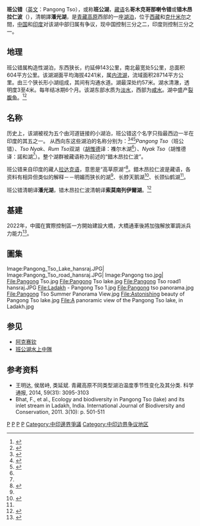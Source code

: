 {{Infobox_lake
 |湖泊名稱 = 班公错<br>(班公湖)
 |湖泊照片 =Pangong_lake.jpg
 |湖泊照片標題 =
 |測深圖 =
 |測深圖標題 =
 |湖泊所在地 ={{CHN}}[[西藏自治区|西藏自治区]][[阿里地区|阿里地区]][[日土县|日土县]]<br />{{IND}}[[拉達克|拉達克中央直轄區]][[列城县|列城县]]
 |座標 = {{coord|33|44|53.0|N|79|1|14.5|E|type:waterbody|display=inline,title}}
 |湖泊類別 =双季对流混合型湖泊（东部）<br/>冷单次混合型湖泊（西部）
 |流入 =
 |流出 =
 |集水區面積 =
 |集水區國家 =中国、印度
 |湖泊長度 =134km
 |湖泊闊度 =5km
 |湖泊面積 =600~700km²
 |平均深度 =
 |最深深度 =
 |水體體積 =
 |湖水停留時間 =
 |湖岸線長度 =
 |海拔高度 =4250m
 |湖中島嶼 =
 |湖邊城鎮 =
 | pushpin_map = China Tibet Ngari
}}
'''班公错'''（[[英文|英文]]：Pangong Tso），或称'''班公湖'''，[[藏语|藏语]]名'''哥木克哥那喇令错'''或'''错木昂拉仁波'''（{{bo|z=མཚོ་མོ་ངང་ལྷ་རིང་པོ།|w=mtsho mo ngang lha ring po|t=Tsomo Nganglha Ringpo}}），清朝譯'''潘光湖'''，是[[青藏高原|青藏高原]]西部的一座[[湖泊|湖泊]]，位于[[西藏自治区|西藏]]和[[克什米尔|克什米尔]]之間，[[中华人民共和国|中国]]和[[印度|印度]]对该湖中部归属有争议，现中国控制三分之二，印度则控制三分之一。

==地理==
班公错属构造性湖泊，东西狭长，约延伸143公里，南北最宽处5公里，总面积604平方公里。该湖湖面平均海拔4241米，属[[内流湖|内流湖]]，流域面积28714平方公里。由三个狭长形小湖组成，其间有沟通水道。湖最深处约57米。湖水清澈，透明度3至4米。每年结冰期6个月。该湖东部水质为[[淡水|淡水]]，西部为[[咸水|咸水]]。湖中盛产[[裂腹鱼属|裂腹鱼]]。<ref name="安才旦2002">{{cite book|author=安才旦|title=西藏旅游|url=https://books.google.com/books?id=zningYnS2qcC&pg=PA24|year=2002|publisher=五洲传播出版社|isbn=978-7-80113-915-3|page=24|quote=藏语称其为“措木昂拉仁波错” ,意为“长颈仙鹤湖”。|access-date=2020-01-19|archivedate=2020-05-27|archiveurl=https://web.archive.org/web/20200527024015/https://books.google.com/books?id=zningYnS2qcC&pg=PA24|dead-url=no}}</ref><ref name="黃子燕2018">{{cite book|author=黃子燕|title=中外旅遊休閒自然地理|url=https://books.google.com/books?id=oS5HDwAAQBAJ&pg=PT136|date=1 May 2018|publisher=崧燁文化事業有限公司|isbn=978-957-563-112-3|page=136|quote=位於中國和喀什米爾邊境的班公錯,藏語意為「明媚而狹長的湖」|access-date=2020-01-19|archivedate=2020-05-27|archiveurl=https://web.archive.org/web/20200527024005/https://books.google.com/books?id=oS5HDwAAQBAJ&pg=PT136|dead-url=no}}</ref>

==名称==
历史上，该湖被视为五个由河道链接的小湖泊，班公错这个名字只指最西边一半在印度的其五之一。 从西向东这些湖泊的名称分别为：<ref name="HedinDahlgren1907">{{cite book|author=[[斯文·赫定|斯文·赫定]]|title=Scientific Results of a Journey in Central Asia 1899-1902: Central and West Tibet|url=https://books.google.com/books?id=4sM_AQAAMAAJ&pg=PA521|year=1907|publisher=Lithographic institute of the General staff of the Swedish army|page=521|quote=From Noh to Bal Rawling followed the same route that I did along the northern shore of the Tso-ngombo, which he calls the Tso Mo Gualari, dividing it into the sections ›Tso Nyak, the twin lakes Rum Tso and Nyak Tso.› He says that it consists of a string of five lakes 120 m. in length, the four most southern of which are fresh, and Pangong, the most northerly, salt. They are joined together by channels about 60 feet in width and 15 feet deep, the current running at nearly 1½ mile an hour.|access-date=2020-01-19|archivedate=2020-05-27|archiveurl=https://web.archive.org/web/20200527023947/https://books.google.com/books?id=4sM_AQAAMAAJ&pg=PA521|dead-url=no}}</ref><ref>{{cite book|title=Routes in Asia: Routes in the territories of the Maharaja of Jummoo and Kashmir, and adjacent countries|url=https://books.google.com/books?id=chlg4U-SaQ4C&pg=PA31|year=1878|publisher=Office of the Superintendent of Government Printing|pages=31–33|quote=Only the lower lake (the Pangong Tso proper) lies in Ladak, the middle (Tso Nyak) and upper lakes being in Rudok territory. ... The waters of the western end are much more salt than those of the eastern end near Ot. in the stream connecting the Pangong Tso with Nyak Tso the water becomes drinkable, and rich grass is found on the banks.|access-date=2020-01-19|archivedate=2020-05-27|archiveurl=https://web.archive.org/web/20200527023950/https://books.google.com/books?id=chlg4U-SaQ4C&pg=PA31|dead-url=no}}</ref><ref name="hwd">{{Cite web|title=西藏全圖|url=https://www.loc.gov/resource/g7823t.ct002023/|access-date=2020-01-19|author=[[胡惟德|胡惟德]]|date=1904|publisher=[[国会图书馆_(美国)|国会图书馆 (美国)]]|archiveurl=https://web.archive.org/web/20200527023956/https://www.loc.gov/resource/g7823t.ct002023/|archivedate=2020-05-27|dead-url=no|quote=}}</ref>''Pangong Tso''（班公错）、''Tso Nyak''、''Rum Tso''双湖（[[胡惟德|胡惟德]]译：襍尔木湖<ref name="hwd"/>）、''Nyak Tso''（胡惟德译：諾和湖<ref name="hwd"/>）。整个湖群被藏语称为前述的“錯木昂拉仁波”。

班公错来自印度的藏人[[拉达克语|拉达克语]]{{cn}}，意思是“高草原湖”<ref>{{Cite web|title=Pangong Lake|url=https://ladakh.nic.in/places-centres/pangong-lake/|access-date=9 January 2020|author=|date=2019-10-29|publisher=拉达克政府|quote=Pangong Lake, one of the most famous lakes in Leh Ladakh, derives its name from the Tibetan word, “Pangong Tso”, which means “high grassland lake”.}}</ref>。錯木昂拉仁波是藏语，各资料有相异但类似的解释－－明媚而狭长的湖<ref name="黃子燕2018" />、长脖天鹅湖<ref>{{Cite web|title=西藏有处奇特圣湖，一面属中国干净碧绿，一面属印度连鱼也不生长|url=http://k.sina.com.cn/article_6477368151_18214cb5700100l6uw.html|access-date=19 January 2020|author=行走的尼尔|date=2019-10-05|publisher=新浪网|language=|archiveurl=https://web.archive.org/web/20200527024011/http://k.sina.com.cn/article_6477368151_18214cb5700100l6uw.html|archivedate=2020-05-27|dead-url=no|quote=藏语的名字是“措木昂拉仁波错”，它的意思是“长脖子天鹅”}}</ref>、长颈仙鹤湖<ref name="安才旦2002" />。

班公错清朝译'''潘光湖'''，错木昂拉仁波清朝译'''索莫南列伊爾湖'''。<ref>{{Cite web|title=中俄交界全图|url=https://www.loc.gov/resource/g7821fm.gct00255/?sp=4|access-date=2020-01-19|author=洪鈞|date=1890|publisher=[[國會圖書館_(美國)|國會圖書館 (美國)]]|archiveurl=https://web.archive.org/web/20200527024019/https://www.loc.gov/resource/g7821fm.gct00255/?sp=4|archivedate=2020-05-27|dead-url=no|quote=}}</ref>

== 基建 ==
2022年，中國在實際控制區一方開始建設大橋，大橋通車後將加強解放軍調派兵力能力<ref>{{cite news |author1=李秀坤 |title=中國傳在班公湖再興建大橋　印度：堅決反對  原文網址: 中國傳在班公湖再興建大橋　印度：堅決反對 |url=https://www.hk01.com/%E5%8D%B3%E6%99%82%E5%9C%8B%E9%9A%9B/772685/%E4%B8%AD%E5%9C%8B%E5%82%B3%E5%9C%A8%E7%8F%AD%E5%85%AC%E6%B9%96%E5%86%8D%E8%88%88%E5%BB%BA%E5%A4%A7%E6%A9%8B-%E5%8D%B0%E5%BA%A6-%E5%A0%85%E6%B1%BA%E5%8F%8D%E5%B0%8D |accessdate=2022-05-21 |work=香港01 |date=2022-05-21}}</ref>。

== 圖集 ==
<gallery perrow="5">
Image:Pangong_Tso_Lake_hansraj.JPG|
Image:Pangong_Tso_road_hansraj.JPG|
Image:Pangong tso.jpg|
File:Pangong Tso.jpg
File:Pangong Tso lake.jpg
File:Pangong Tso road1 hansraj.JPG
File:Ladakh - Pangong Tso 1.jpg
File:Pangong tso panorama.jpg
File:Pangong Tso Summer Panorama View.jpg
File:Astonishing beauty of Pangong Tso lake.jpg
File:A panoramic view of the Pangong Tso lake, in Ladakh.jpg
</gallery>
{{wide image|Pangong Tso Summer Panorama View.jpg|900px|班公错}}

== 参见 ==
{{commonscat|Pangong Tso}}
* [[阿克赛钦|阿克赛钦]]
* [[班公湖水上中隊|班公湖水上中隊]]

== 参考资料 ==
{{reflist}}
* 王明达, 侯居峙, 类延斌. 青藏高原不同类型湖泊温度季节性变化及其分类. 科学通报, 2014, 59(31): 3095-3103
* Bhat, F., et al., Ecology and biodiversity in Pangong Tso (lake) and its inlet stream in Ladakh, India. International Journal of Biodiversity and Conservation, 2011. 3(10): p. 501-511

[[Category:日土县湖泊|P]]
[[Category:印度湖泊|P]]
[[Category:内流湖|P]]
[[Category:亞洲跨國湖泊|P]]
[[Category:中印邊界爭議|Category:中印邊界爭議]]
[[Category:中印边界争议地区|Category:中印边界争议地区]]